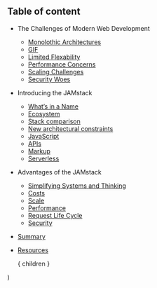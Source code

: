 
## Table of content

* The Challenges of Modern Web Development
  * [Monolothic Architectures](/3)
  * [GIF](/4)
  * [Limited Flexability](/5)
  * [Performance Concerns](/6)
  * [Scaling Challenges](/7)
  * [Security Woes](/8)
* Introducing the JAMstack
  * [What’s in a Name](/9)
  * [Ecosystem](/10)
  * [Stack comparison](/11)
  * [New architectural constraints](/12)
  * [JavaScript](/13)
  * [APIs](/14)
  * [Markup](/15)
  * [Serverless](/16)
* Advantages of the JAMstack
  * [Simplifying Systems and Thinking](/)
  * [Costs](/17)
  * [Scale](/18)
  * [Performance](/19)
  * [Request Life Cycle](/20)
  * [Security](/21)
* [Summary](/22)
* [Resources](/23)

  <Layout>
    { children }
  </Layout>
)